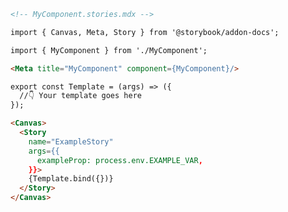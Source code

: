 ```md
<!-- MyComponent.stories.mdx -->

import { Canvas, Meta, Story } from '@storybook/addon-docs';

import { MyComponent } from './MyComponent';

<Meta title="MyComponent" component={MyComponent}/>

export const Template = (args) => ({
  //👇 Your template goes here
});

<Canvas>
  <Story
    name="ExampleStory"
    args={{
      exampleProp: process.env.EXAMPLE_VAR,
    }}>
    {Template.bind({})}
  </Story>
</Canvas>
```